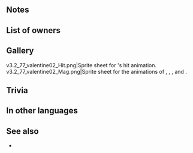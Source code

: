 {{SkillPage Tabs}}{{Weapon Infobox
|tagid=SID_緑の花かご
|weaponType=Green Tome
|might=8
|range=2
|effect=If unit is adjacent to an ally, grants Atk/Spd/Def/Res+3 during combat.
|cost=200
|exclusive=0
|next=Gronnblooms+
|promotionRarity=5
|promotionTier=1
|required=Elwind
|userVersion1=
|userVersion2=
|userVersion3=
|userVersion4=
|statModifiers=0,8,0,0,0
|properties=
}}
==Notes==
{{Combat boosts}}
==List of owners==
{{Skill Hero List}}
==Gallery==
<gallery>
v3.2_77_valentine02_Hit.png|Sprite sheet for {{PAGENAME}}'s hit animation.
v3.2_77_valentine02_Mag.png|Sprite sheet for the animations of {{PAGENAME}}, {{St|Blárblooms+}}, {{St|Loyal Wreath+}}, {{St|Tharja's Hex}} and {{St|Iris's Tome}}.
</gallery>

==Trivia==
{{TomeColorTrivia|gronn}}
==In other languages==
{{OtherLanguages
|japanese=緑の花かご
|german=Gronnblüten
|spanishEU=Flores glaucas
|spanishLA=Flores jade
|french=Fleurs émeraude
|italian=Viridefiore
|chineseTW=綠之花籃
|portuguese=Flores jade
}}
==See also==
* 
{{Weapons Navbox}}